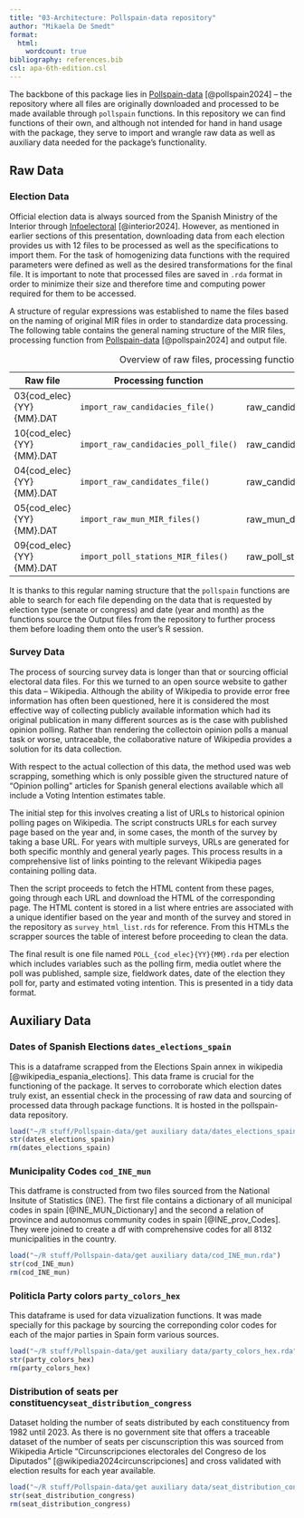 ```yaml
---
title: "03-Architecture: Pollspain-data repository"
author: "Mikaela De Smedt"
format: 
  html:
    wordcount: true
bibliography: references.bib
csl: apa-6th-edition.csl
---
```

The backbone of this package lies in [Pollspain-data](https://github.com/mikadsr/Pollspain-data) [@pollspain2024] -- the repository where all files are originally downloaded and processed to be made available through `pollspain` functions. In this repository we can find functions of their own, and although not intended for hand in hand usage with the package, they serve to import and wrangle raw data as well as auxiliary data needed for the package's functionality.

## Raw Data
### Election Data

Official election data is always sourced from the Spanish Ministry of the Interior through [Infoelectoral](https://infoelectoral.interior.gob.es/es/elecciones-celebradas/area-de-descargas/) [@interior2024]. However, as mentioned in earlier sections of this presentation, downloading data from each election provides us with 12 files to be processed as well as the specifications to import them. For the task of homogenizing data functions with the required parameters were defined as well as the desired transformations for the final file. It is important to note that processed files are saved in `.rda` format in order to minimize their size and therefore time and computing power required for them to be accessed.

A structure of regular expressions was established to name the files based on the naming of original MIR files in order to standardize data processing. The following table contains the general naming structure of the MIR files, processing function from [Pollspain-data](https://github.com/mikadsr/Pollspain-data) [@pollspain2024] and output file.

| Raw file                 | Processing function                  | Output file                                       |
|------------------|-----------------------|-------------------------------|
| 03{cod_elec}{YY}{MM}.DAT | `import_raw_candidacies_file()`      | raw_candidacies\_{type_elec}\_{YY}\_{MM}.rda      |
| 10{cod_elec}{YY}{MM}.DAT | `import_raw_candidacies_poll_file()` | raw_candidacies_poll\_{type_elec}\_{YY}\_{MM}.rda |
| 04{cod_elec}{YY}{MM}.DAT | `import_raw_candidates_file()`       | raw_candidates\_{type_elec}\_{YY}\_{MM}.rda       |
| 05{cod_elec}{YY}{MM}.DAT | `import_raw_mun_MIR_files()`         | raw_mun_data\_{type_elec}\_{YY}\_{MM}.rda         |
| 09{cod_elec}{YY}{MM}.DAT | `import_poll_stations_MIR_files()`   | raw_poll_stations\_{type_elec}\_{YY}\_{MM}.rda    |

: Overview of raw files, processing functions an outputs

It is thanks to this regular naming structure that the `pollspain` functions are able to search for each file depending on the data that is requested by election type (senate or congress) and date (year and month) as the functions source the Output files from the repository to further process them before loading them onto the user's R session.

### Survey Data

The process of sourcing survey data is longer than that or sourcing official electoral data files. For this we turned to an open source website to gather this data – Wikipedia. Although the ability of Wikipedia to provide error free information has often been questioned, here it is considered the most effective way of collecting publicly available information which had its original publication in many different sources as is the case with published opinion polling. Rather than rendering the collectoin opinion polls a manual task or worse, untraceable, the collaborative nature of Wikipedia provides a solution for its data collection.

With respect to the actual collection of this data, the method used was web scrapping, something which is only possible given the structured nature of "Opinion polling" articles for Spanish general elections available which all include a Voting Intention estimates table.

The initial step for this involves creating a list of URLs to historical opinion polling pages on Wikipedia. The script constructs URLs for each survey page based on the year and, in some cases, the month of the survey by taking a base URL. For years with multiple surveys, URLs are generated for both specific monthly and general yearly pages. This process results in a comprehensive list of links pointing to the relevant Wikipedia pages containing polling data.

Then the script proceeds to fetch the HTML content from these pages, going through each URL and download the HTML of the corresponding page. The HTML content is stored in a list where entries are associated with a unique identifier based on the year and month of the survey and stored in the repository as `survey_html_list.rds` for reference. From this HTMLs the scrapper sources the table of interest before proceeding to clean the data.

The final result is one file named `POLL_{cod_elec}{YY}{MM}.rda` per election which includes variables such as the polling firm, media outlet where the poll was published, sample size, fieldwork dates, date of the election they poll for, party and estimated voting intention. This is presented in a tidy data format.

## Auxiliary Data

### Dates of Spanish Elections `dates_elections_spain`

This is a dataframe scrapped from the Elections Spain annex in wikipedia [@wikipedia_espania_elections]. This data frame is crucial for the functioning of the package. It serves to corroborate which election dates truly exist, an essential check in the processing of raw data and sourcing of processed data through package functions. It is hosted in the pollspain-data repository. 

```r
load("~/R stuff/Pollspain-data/get auxiliary data/dates_elections_spain.rda")
str(dates_elections_spain)
rm(dates_elections_spain)
```

### Municipality Codes `cod_INE_mun ` 
This datframe is constructed from two files sourced from the National Insitute of Statistics (INE). The first file contains a dictionary of all municipal codes in spain [@INE_MUN_Dictionary] and the second a relation of province and autonomus community codes in spain [@INE_prov_Codes]. They were joined to create a df with comprehensive codes for all 8132 municipalities in the country. 
```r
load("~/R stuff/Pollspain-data/get auxiliary data/cod_INE_mun.rda")
str(cod_INE_mun)
rm(cod_INE_mun)
```
### Politicla Party colors `party_colors_hex`
This dataframe is used for data vizualization functions. It was made specially for this package by sourcing the correponding color codes for each of the major parties in Spain form various sources. 
```r
load("~/R stuff/Pollspain-data/get auxiliary data/party_colors_hex.rda")
str(party_colors_hex)
rm(party_colors_hex)
```

### Distribution of seats per constituency`seat_distribution_congress`
Dataset holding the number of seats distributed by each constituency from 1982 until 2023. As there is no government site that offers a traceable dataset of the number of seats per ciscunscription this was sourced from Wikipedia Article "Circunscripciones electorales del Congreso de los Diputados" [@wikipedia2024circunscripciones] and cross validated with election results for each year available. 
```r
load("~/R stuff/Pollspain-data/get auxiliary data/seat_distribution_congress.rda")
str(seat_distribution_congress)
rm(seat_distribution_congress)
```
